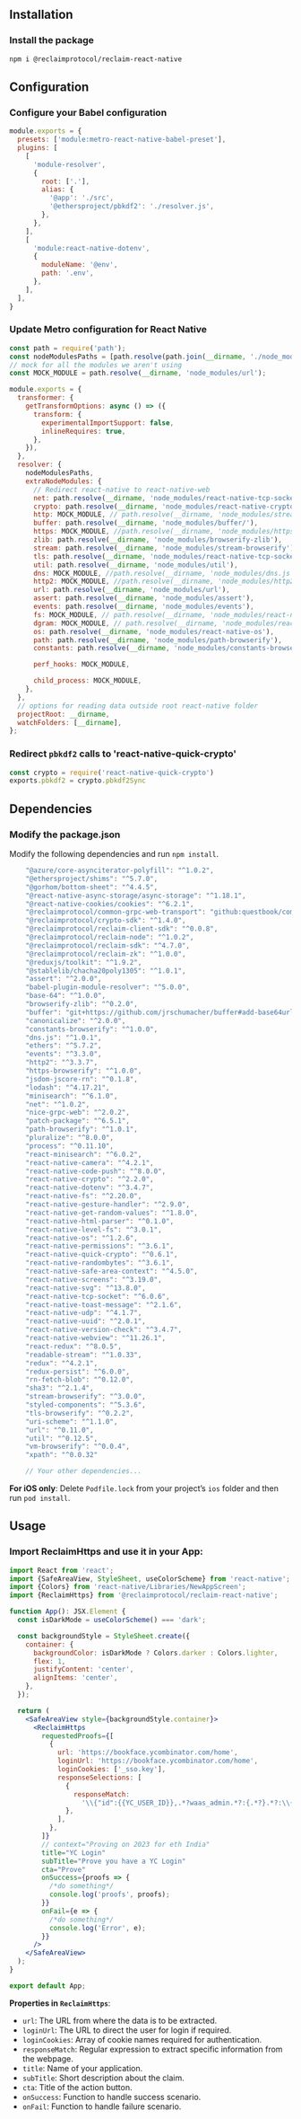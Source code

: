 
<Steps>

## Installation <a name="installation"></a>

### Install the package

```bash
npm i @reclaimprotocol/reclaim-react-native
```

## Configuration <a name="configuration"></a>

### Configure your Babel configuration

```jsx showLineNumbers filename="babel.config.js"
module.exports = {
  presets: ['module:metro-react-native-babel-preset'],
  plugins: [
    [
      'module-resolver',
      {
        root: ['.'],
        alias: {
          '@app': './src',
          '@ethersproject/pbkdf2': './resolver.js',
        },
      },
    ],
    [
      'module:react-native-dotenv',
      {
        moduleName: '@env',
        path: '.env',
      },
    ],
  ],
}
```

### Update Metro configuration for React Native

```jsx showLineNumbers filename="metro.config.js"
const path = require('path');
const nodeModulesPaths = [path.resolve(path.join(__dirname, './node_modules'))];
// mock for all the modules we aren't using
const MOCK_MODULE = path.resolve(__dirname, 'node_modules/url');

module.exports = {
  transformer: {
    getTransformOptions: async () => ({
      transform: {
        experimentalImportSupport: false,
        inlineRequires: true,
      },
    }),
  },
  resolver: {
    nodeModulesPaths,
    extraNodeModules: {
      // Redirect react-native to react-native-web
      net: path.resolve(__dirname, 'node_modules/react-native-tcp-socket'),
      crypto: path.resolve(__dirname, 'node_modules/react-native-crypto'),
      http: MOCK_MODULE, // path.resolve(__dirname, 'node_modules/stream-http'),
      buffer: path.resolve(__dirname, 'node_modules/buffer/'),
      https: MOCK_MODULE, //path.resolve(__dirname, 'node_modules/https-browserify'),
      zlib: path.resolve(__dirname, 'node_modules/browserify-zlib'),
      stream: path.resolve(__dirname, 'node_modules/stream-browserify'),
      tls: path.resolve(__dirname, 'node_modules/react-native-tcp-socket'),
      util: path.resolve(__dirname, 'node_modules/util'),
      dns: MOCK_MODULE, //path.resolve(__dirname, 'node_modules/dns.js'),
      http2: MOCK_MODULE, //path.resolve(__dirname, 'node_modules/http2'),
      url: path.resolve(__dirname, 'node_modules/url'),
      assert: path.resolve(__dirname, 'node_modules/assert'),
      events: path.resolve(__dirname, 'node_modules/events'),
      fs: MOCK_MODULE, // path.resolve(__dirname, 'node_modules/react-native-level-fs'),
      dgram: MOCK_MODULE, // path.resolve(__dirname, 'node_modules/react-native-udp'),
      os: path.resolve(__dirname, 'node_modules/react-native-os'),
      path: path.resolve(__dirname, 'node_modules/path-browserify'),
      constants: path.resolve(__dirname, 'node_modules/constants-browserify'),

      perf_hooks: MOCK_MODULE,

      child_process: MOCK_MODULE,
    },
  },
  // options for reading data outside root react-native folder
  projectRoot: __dirname,
  watchFolders: [__dirname],
};
```

### Redirect `pbkdf2` calls to 'react-native-quick-crypto'

```jsx showLineNumbers filename="resolver.js"
const crypto = require('react-native-quick-crypto')
exports.pbkdf2 = crypto.pbkdf2Sync
```

## Dependencies <a name="dependencies"></a>

### Modify the package.json

Modify the following dependencies and run `npm install`.

```jsx
    "@azure/core-asynciterator-polyfill": "^1.0.2",
    "@ethersproject/shims": "^5.7.0",
    "@gorhom/bottom-sheet": "^4.4.5",
    "@react-native-async-storage/async-storage": "^1.18.1",
    "@react-native-cookies/cookies": "^6.2.1",
    "@reclaimprotocol/common-grpc-web-transport": "github:questbook/common-grpc-web-transport",
    "@reclaimprotocol/crypto-sdk": "^1.4.0",
    "@reclaimprotocol/reclaim-client-sdk": "^0.0.8",
    "@reclaimprotocol/reclaim-node": "^1.0.2",
    "@reclaimprotocol/reclaim-sdk": "^4.7.0",
    "@reclaimprotocol/reclaim-zk": "^1.0.0",
    "@reduxjs/toolkit": "^1.9.2",
    "@stablelib/chacha20poly1305": "^1.0.1",
    "assert": "^2.0.0",
    "babel-plugin-module-resolver": "^5.0.0",
    "base-64": "^1.0.0",
    "browserify-zlib": "^0.2.0",
    "buffer": "git+https://github.com/jrschumacher/buffer#add-base64url-support",
    "canonicalize": "^2.0.0",
    "constants-browserify": "^1.0.0",
    "dns.js": "^1.0.1",
    "ethers": "^5.7.2",
    "events": "^3.3.0",
    "http2": "^3.3.7",
    "https-browserify": "^1.0.0",
    "jsdom-jscore-rn": "^0.1.8",
    "lodash": "^4.17.21",
    "minisearch": "^6.1.0",
    "net": "^1.0.2",
    "nice-grpc-web": "^2.0.2",
    "patch-package": "^6.5.1",
    "path-browserify": "^1.0.1",
    "pluralize": "^8.0.0",
    "process": "^0.11.10",
    "react-minisearch": "^6.0.2",
    "react-native-camera": "^4.2.1",
    "react-native-code-push": "^8.0.0",
    "react-native-crypto": "^2.2.0",
    "react-native-dotenv": "^3.4.7",
    "react-native-fs": "^2.20.0",
    "react-native-gesture-handler": "^2.9.0",
    "react-native-get-random-values": "^1.8.0",
    "react-native-html-parser": "^0.1.0",
    "react-native-level-fs": "^3.0.1",
    "react-native-os": "^1.2.6",
    "react-native-permissions": "^3.6.1",
    "react-native-quick-crypto": "^0.6.1",
    "react-native-randombytes": "^3.6.1",
    "react-native-safe-area-context": "^4.5.0",
    "react-native-screens": "^3.19.0",
    "react-native-svg": "^13.8.0",
    "react-native-tcp-socket": "^6.0.6",
    "react-native-toast-message": "^2.1.6",
    "react-native-udp": "^4.1.7",
    "react-native-uuid": "^2.0.1",
    "react-native-version-check": "^3.4.7",
    "react-native-webview": "^11.26.1",
    "react-redux": "^8.0.5",
    "readable-stream": "^1.0.33",
    "redux": "^4.2.1",
    "redux-persist": "^6.0.0",
    "rn-fetch-blob": "^0.12.0",
    "sha3": "^2.1.4",
    "stream-browserify": "^3.0.0",
    "styled-components": "^5.3.6",
    "tls-browserify": "^0.2.2",
    "uri-scheme": "^1.1.0",
    "url": "^0.11.0",
    "util": "^0.12.5",
    "vm-browserify": "^0.0.4",
    "xpath": "^0.0.32"

    // Your other dependencies...
```

**For iOS only**: Delete `Podfile.lock` from your project’s `ios` folder and then run `pod install`.

## Usage <a name="usage"></a>


### Import ReclaimHttps and use it in your App:

```jsx showLineNumbers filename="App.tsx"
import React from 'react';
import {SafeAreaView, StyleSheet, useColorScheme} from 'react-native';
import {Colors} from 'react-native/Libraries/NewAppScreen';
import {ReclaimHttps} from '@reclaimprotocol/reclaim-react-native';

function App(): JSX.Element {
  const isDarkMode = useColorScheme() === 'dark';

  const backgroundStyle = StyleSheet.create({
    container: {
      backgroundColor: isDarkMode ? Colors.darker : Colors.lighter,
      flex: 1,
      justifyContent: 'center',
      alignItems: 'center',
    },
  });

  return (
    <SafeAreaView style={backgroundStyle.container}>
      <ReclaimHttps
        requestedProofs={[
          {
            url: 'https://bookface.ycombinator.com/home',
            loginUrl: 'https://bookface.ycombinator.com/home',
            loginCookies: ['_sso.key'], 
            responseSelections: [
              {
                responseMatch:
                  '\\{"id":{{YC_USER_ID}},.*?waas_admin.*?:{.*?}.*?:\\{.*?}.*?(?:full_name|first_name).*?}',
              },
            ],
          },
        ]}
        // context="Proving on 2023 for eth India" 
        title="YC Login"
        subTitle="Prove you have a YC Login"
        cta="Prove"
        onSuccess={proofs => {
          /*do something*/
          console.log('proofs', proofs);
        }}
        onFail={e => {
          /*do something*/
          console.log('Error', e);
        }}
      />
    </SafeAreaView>
  );
}

export default App;
```

**Properties in `ReclaimHttps`**:
- `url`: The URL from where the data is to be extracted.
- `loginUrl`: The URL to direct the user for login if required.
- `loginCookies`: Array of cookie names required for authentication.
- `responseMatch`: Regular expression to extract specific information from the webpage.
- `title`: Name of your application.
- `subTitle`: Short description about the claim.
- `cta`: Title of the action button.
- `onSuccess`: Function to handle success scenario.
- `onFail`: Function to handle failure scenario.

</Steps>